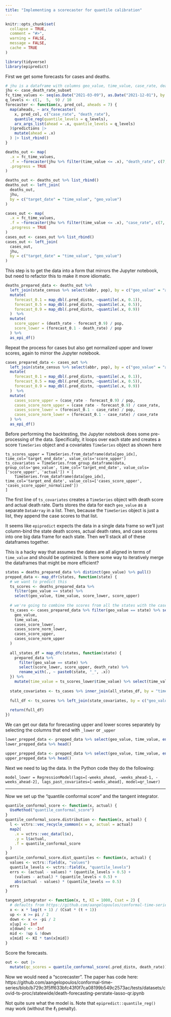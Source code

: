 ```yaml
---
title: "Implementing a scorecaster for quantile calibration"
---
```


```r
knitr::opts_chunk$set(
  collapse = TRUE,
  comment = "#>",
  warning = FALSE,
  message = FALSE,
  cache = TRUE
)
```


```r
library(tidyverse)
library(epipredict)
```

First we get some forecasts for cases and deaths.

```r
# jhu is a dataframe with columns geo_value, time_value, case_rate, death_rate
jhu <- case_death_rate_subset
fc_time_values <- seq(as.Date("2021-03-09"), as.Date("2021-12-01"), by = "4 weeks")
q_levels <- c(1,  5,  9) / 10
forecaster <- function(x, pred_col, aheads = 7) {
  map(aheads, ~ arx_forecaster(
    x, pred_col, c("case_rate", "death_rate"),
    quantile_reg(quantile_levels = q_levels),
    arx_args_list(ahead = .x, quantile_levels = q_levels)
  )$predictions |>
    mutate(ahead = .x)
  ) |> list_rbind()
}
```


```r
deaths_out <- map(
  .x = fc_time_values,
  .f = ~forecaster(jhu %>% filter(time_value <= .x), "death_rate", c(7, 14, 21, 28)),
  .progress = TRUE
)

deaths_out <- deaths_out %>% list_rbind()
deaths_out <- left_join(
  deaths_out,
  jhu,
  by = c("target_date" = "time_value", "geo_value")
)
```


```r
cases_out <- map(
  .x = fc_time_values,
  .f = ~forecaster(jhu %>% filter(time_value <= .x), "case_rate", c(7, 14, 21, 28)),
  .progress = TRUE
)
cases_out <- cases_out %>% list_rbind()
cases_out <- left_join(
  cases_out,
  jhu,
  by = c("target_date" = "time_value", "geo_value")
)

```

This step is to get the data into a form that mirrors the Jupyter notebook, but
need to refactor this to make it more idiomatic.

```r
deaths_prepared_data <- deaths_out %>% 
  left_join(state_census %>% select(abbr, pop), by = c("geo_value" = "abbr")) %>% 
  mutate(
    forecast_0.1 = map_dbl(.pred_distn, ~quantile(.x, 0.1)),
    forecast_0.5 = map_dbl(.pred_distn, ~quantile(.x, 0.5)),
    forecast_0.9 = map_dbl(.pred_distn, ~quantile(.x, 0.9))
  )  %>% 
  mutate(
    score_upper = (death_rate - forecast_0.9) / pop,
    score_lower = (forecast_0.1 - death_rate) / pop
  ) %>%
  as_epi_df()
```

Repeat the process for cases but also get normalized upper and lower scores,
again to mirror the Jupyter notebook.
```r
cases_prepared_data <- cases_out %>% 
  left_join(state_census %>% select(abbr, pop), by = c("geo_value" = "abbr")) %>% 
  mutate(
    forecast_0.1 = map_dbl(.pred_distn, ~quantile(.x, 0.1)),
    forecast_0.5 = map_dbl(.pred_distn, ~quantile(.x, 0.5)),
    forecast_0.9 = map_dbl(.pred_distn, ~quantile(.x, 0.9))
  )  %>% 
  mutate(
    cases_score_upper = (case_rate - forecast_0.9) / pop,
    cases_score_norm_upper = (case_rate - forecast_0.9) / case_rate,
    cases_score_lower = (forecast_0.1 - case_rate) / pop,
    cases_score_norm_lower = (forecast_0.1 - case_rate) / case_rate
  ) %>%
  as_epi_df()
```


Before performing the backtesting, the Jupyter notebook does some pre-processing
of the data. Specifically, it loops over each state and creates a score `TimeSeries`
object and a covariates `TimeSeries` object as shown here

```
ts_scores_upper = TimeSeries.from_dataframe(data[geo_idx], time_col='target_end_date', value_cols='score_upper')
ts_covariates = TimeSeries.from_group_dataframe(data, group_cols='geo_value', time_col='target_end_date', value_cols=['score_upper', 'actual']) + [ 
    TimeSeries.from_dataframe(data[geo_idx], time_col='target_end_date', value_cols=['cases_score_upper', 'cases_score_upper_normalized']) 
]
```

The first line of `ts_covariates` creates a `TimeSeries` object with death score
and actual death rate. Darts stores the data for each `geo_value` as
a separate `DataArray` in a list. Then, because the `TimeSeries` object is just a list,
they append the case scores to that list.

It seems like `epipredict` expects the data in a single data frame so we'll just
column-bind the state death scores, actual death rates, and case scores into one big data frame for each state.
Then we'll stack all of these dataframes together.

This is a hacky way that assumes the dates are all aligned in terms of `time_value` and should be optimized. 
Is there some way to iteratively merge the dataframes that might be more efficient?
```r
states = deaths_prepared_data %>% distinct(geo_value) %>% pull()
prepped_data <- map_dfr(states, function(state) {
  # we want to predict this
  ts_scores <- deaths_prepared_data %>%
    filter(geo_value == state) %>%
    select(geo_value, time_value, score_lower, score_upper)
  
  # we're going to combine the scores from all the states with the case scores for this particular state
  ts_cases <- cases_prepared_data %>% filter(geo_value == state) %>% select(
    geo_value,
    time_value,
    cases_score_lower,
    cases_score_norm_lower,
    cases_score_upper,
    cases_score_norm_upper
  )
  
  all_states_df = map_dfc(states, function(state) {
    prepared_data %>%
      filter(geo_value == state) %>%
      select(score_lower, score_upper, death_rate) %>%
      rename_with(., ~ paste0(state, "_", .x))
  }) %>%
    mutate(time_value = ts_scores_lower$time_value) %>% select(time_value, everything())
  
  state_covariates <- ts_cases %>% inner_join(all_states_df, by = "time_value")
  
  full_df <- ts_scores %>% left_join(state_covariates, by = c("geo_value", "time_value"))
  
  return(full_df)
})
```

We can get our data for forecasting upper and lower scores separately by selecting
the columns that end with `_lower` or `_upper`

```r
lower_prepped_data <- prepped_data %>% select(geo_value, time_value, ends_with("_lower"), ends_with("_death_rate"))
lower_prepped_data %>% head()
```

```r
upper_prepped_data <- prepped_data %>% select(geo_value, time_value, ends_with("_upper"), ends_with("_death_rate"))
upper_prepped_data %>% head()
```

Next we need to lag the data. In the Python code they do the following:
```
model_lower = RegressionModel(lags=[-weeks_ahead, -weeks_ahead-1, -weeks_ahead-2], lags_past_covariates=[-weeks_ahead], model=qr_lower)
```


-----------------------

Now we set up the "quantile conformal score" and the tangent integrator.

```r
quantile_conformal_score <- function(x, actual) {
  UseMethod("quantile_conformal_score")
}
quantile_conformal_score.distribution <- function(x, actual) {
  l <- vctrs::vec_recycle_common(x = x, actual = actual)
  map2(
    .x = vctrs::vec_data(l$x),
    .y = l$actual,
    .f = quantile_conformal_score
  )
}
quantile_conformal_score.dist_quantiles <- function(x, actual) {
  values <- vctrs::field(x, "values")
  quantile_levels <- vctrs::field(x, "quantile_levels")
  errs <- (actual - values) * (quantile_levels > 0.5) +
    (values - actual) * (quantile_levels < 0.5) +
    abs(actual - values) * (quantile_levels == 0.5)
  errs
}

tangent_integrator <- function(x, t, KI = 1000, Csat = 2) {
  # defaults from https://github.com/aangelopoulos/conformal-time-series/blob/b729c3f5ff633bfc43f0f7ca08199b549c2573ac/tests/configs/ca-COVID-deaths-4wk.yaml#L41
  x <- x * log(t + 1) / (Csat * (t + 1))
  up <- x >= pi / 2
  down <- x <= -pi / 2
  x[up] <- Inf
  x[down] <- -Inf
  mid <- !up & !down
  x[mid] <- KI * tan(x[mid])
}
```

Score the forecasts.

```r
out <- out |>
  mutate(qc_scores = quantile_conformal_score(.pred_distn, death_rate))
```

Now we would need a "scorecaster". The paper has code here: 
https://github.com/aangelopoulos/conformal-time-series/blob/b729c3f5ff633bfc43f0f7ca08199b549c2573ac/tests/datasets/covid-ts-proc/statewide/death-forecasting-perstate-lasso-qr.ipynb

Not quite sure what the model is. Note that `epipredict::quantile_reg()` may work
(without the $\ell_1$ penalty).
